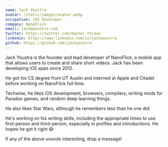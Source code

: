 ```yaml
---
name: Jack Youstra
avatar: /static/images/avatar.webp
occupation: iOS Developer
company: NanoFlick
email: jack@youstra.com
twitter: https://twitter.com/master_thrawn
linkedin: https://www.linkedin.com/in/jackyoustra
github: https://github.com/jackyoustra
---
```


Jack Youstra is the founder and lead developer of NanoFlick, a mobile app that allows users to create and share short videos.
Jack has been developing iOS apps since 2012.

He got his CS degree from UT Austin and interned at Apple and Citadel before working on NanoFlick full time.

Techwise, he likes iOS development, browsers, compilers, writing mods for Paradox games, and random deep learning things.

He also likes Star Wars, although he remembers less than he one did.

He's working on his writing skills, including the appropriate times to use first-person and third-person,
especially in profiles and introductions. He hopes he got it right 😅

If any of the above sounds interesting, drop a message!
